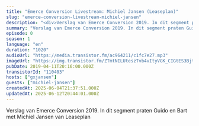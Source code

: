 ```yaml
---
title: "Emerce Conversion Livestream: Michiel Jansen (Leaseplan)"
slug: "emerce-conversion-livestream-michiel-jansen"
description: "<div>Verslag van Emerce Conversion 2019. In dit segment praten Guido en Bart met Michiel Jansen van Leaseplan</div>"
summary: "Verslag van Emerce Conversion 2019. In dit segment praten Guido en Bart met Michiel Jansen van Leaseplan"
episode: 0
season: 1
language: "en"
duration: "1020"
audioUrl: "https://media.transistor.fm/ac964211/c1fc7e27.mp3"
imageUrl: "https://img.transistor.fm/ZTmtNILUteszTvb4vItyVGK_CIGtES3BjtcjV9p9roA/rs:fill:3000:3000:1/q:60/aHR0cHM6Ly9pbWct/dXBsb2FkLXByb2R1/Y3Rpb24udHJhbnNp/c3Rvci5mbS9lcGlz/b2RlLzExMDQwMy8x/NjAyMDc1NzMzLWFy/dHdvcmsuanBn.webp"
pubDate: 2019-04-11T20:16:00.000Z
transistorId: "110403"
hosts: ["gxjansen"]
guests: ["michiel-jansen"]
createdAt: 2025-06-04T21:37:51.000Z
updatedAt: 2025-06-12T20:44:01.000Z
---
```


Verslag van Emerce Conversion 2019. In dit segment praten Guido en Bart met Michiel Jansen van Leaseplan
